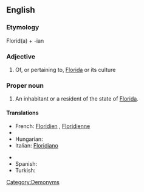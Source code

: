 ==English==

===Etymology===
Florid(a) + -ian

===Adjective===
{{en-adj|-}}

# Of, or pertaining to, [[Florida]] or its culture

===Proper noun===
{{en-proper noun|Floridians}}

# An inhabitant or a resident of the state of [[Florida]].

====Translations====
{{trans-top|an inhabitant or a resident of the state of Florida}}
* French: [[Floridien]] {{m}}, [[Floridienne]] {{f}}
* {{trreq|el}}
* Hungarian: {{t|hu|floridai}}
* Italian: [[Floridiano]]
{{trans-mid}}
* {{trreq|pt}}
* Spanish: {{t|es|floridense|m|f}}
* Turkish: {{t|tr|Floridalı}}
{{trans-bottom}}

[[Category:Demonyms]]